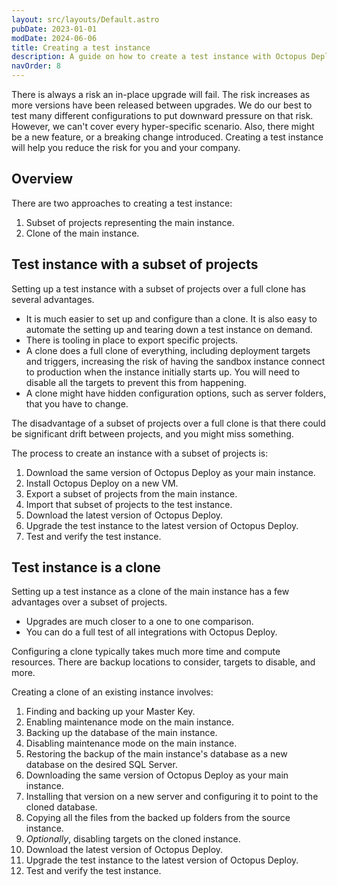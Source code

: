 ```yaml
---
layout: src/layouts/Default.astro
pubDate: 2023-01-01
modDate: 2024-06-06
title: Creating a test instance
description: A guide on how to create a test instance with Octopus Deploy
navOrder: 8
---
```


There is always a risk an in-place upgrade will fail.  The risk increases as more versions have been released between upgrades.  We do our best to test many different configurations to put downward pressure on that risk. However, we can't cover every hyper-specific scenario.  Also, there might be a new feature, or a breaking change introduced.  Creating a test instance will help you reduce the risk for you and your company.

## Overview

There are two approaches to creating a test instance:

1. Subset of projects representing the main instance.
1. Clone of the main instance.

## Test instance with a subset of projects

Setting up a test instance with a subset of projects over a full clone has several advantages.  

- It is much easier to set up and configure than a clone.  It is also easy to automate the setting up and tearing down a test instance on demand.
- There is tooling in place to export specific projects.
- A clone does a full clone of everything, including deployment targets and triggers, increasing the risk of having the sandbox instance connect to production when the instance initially starts up.  You will need to disable all the targets to prevent this from happening.
- A clone might have hidden configuration options, such as server folders, that you have to change.

The disadvantage of a subset of projects over a full clone is that there could be significant drift between projects, and you might miss something.

The process to create an instance with a subset of projects is:

1. Download the same version of Octopus Deploy as your main instance.
1. Install Octopus Deploy on a new VM.
1. Export a subset of projects from the main instance.
1. Import that subset of projects to the test instance.
1. Download the latest version of Octopus Deploy.
1. Upgrade the test instance to the latest version of Octopus Deploy.
1. Test and verify the test instance.

<UpgradeDownloadSameVersion />

<UpgradeInstallTestVersion />

<UpgradeExportImportTestProjects />

<UpgradeDownloadLatestVersion />

<UpgradeInstallLatestVersion />

<UpgradeTestingUpgradedInstance />

## Test instance is a clone

Setting up a test instance as a clone of the main instance has a few advantages over a subset of projects.

- Upgrades are much closer to a one to one comparison.
- You can do a full test of all integrations with Octopus Deploy.

Configuring a clone typically takes much more time and compute resources.  There are backup locations to consider, targets to disable, and more.  

Creating a clone of an existing instance involves:

1. Finding and backing up your Master Key.
1. Enabling maintenance mode on the main instance.
1. Backing up the database of the main instance.
1. Disabling maintenance mode on the main instance.
1. Restoring the backup of the main instance's database as a new database on the desired SQL Server.  
1. Downloading the same version of Octopus Deploy as your main instance.
1. Installing that version on a new server and configuring it to point to the cloned database.
1. Copying all the files from the backed up folders from the source instance.
1. *Optionally*, disabling targets on the cloned instance.
1. Download the latest version of Octopus Deploy.
1. Upgrade the test instance to the latest version of Octopus Deploy.
1. Test and verify the test instance.

<UpgradeFindAndBackupMasterKey />

<UpgradeOctopusBackupDatabase />

<UpgradeRestoreBackup />

<UpgradeDownloadSameVersion />

<UpgradeInstallClonedVersion />

<UpgradeCopyFilesForClonedInstance />

<UpgradeUpdateInstanceId />

<UpgradeDisableTargetsClonedInstance />

<UpgradeDownloadLatestVersion />

<UpgradeInstallLatestVersion />

<UpgradeTestingUpgradedInstance />
